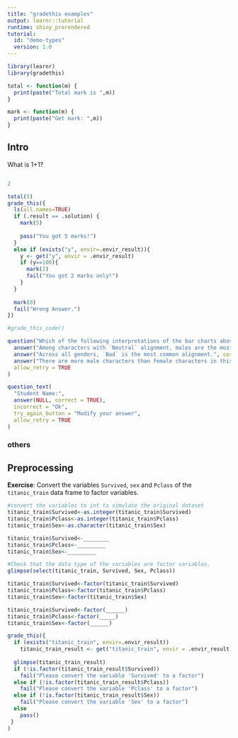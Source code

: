 ```yaml
---
title: "gradethis examples"
output: learnr::tutorial
runtime: shiny_prerendered
tutorial:
  id: "demo-types"
  version: 1.0
---
```


```r

library(learnr)
library(gradethis)

total <- function(m) {
  print(paste("Total mark is ",m))
}

mark <- function(m) {
  print(paste("Get mark: ",m))
}
```


## Intro

What is 1+1?
```r

```

```r
2
```


```r
total(5)
grade_this({
  ls(all.names=TRUE)
  if (.result == .solution) {
    mark(5)
    
    pass("You got 5 marks!")
  }
  else if (exists("y", envir=.envir_result)){
    y <- get("y", envir = .envir_result)
    if (y==100){
      mark(2)
      fail("You got 2 marks only!")
    }
  }
  
  mark(0)
  fail("Wrong Answer.")
})

#grade_this_code()
```



```r
question("Which of the following interpretations of the bar charts above is NOT valid?",
  answer("Among characters with `Neutral` alignment, males are the most common.", message = "Nope, not quite!"),
  answer("Across all genders, `Bad` is the most common alignment.", correct = TRUE),
  answer("There are more male characters than female characters in this dataset.",  message = "Try again!"), 
  allow_retry = TRUE
)
```

```r
question_text(
  "Student Name:",
  answer(NULL, correct = TRUE),
  incorrect = "Ok",
  try_again_button = "Modify your answer",
  allow_retry = TRUE
)
```






### others


## Preprocessing 

**Exercise**:
Convert the variables `Survived`, `sex` and `Pclass` of the `titanic_train` data frame to factor variables.

```r
#convert the variables to int to simulate the original dataset
titanic_train$Survived<-as.integer(titanic_train$Survived)
titanic_train$Pclass<-as.integer(titanic_train$Pclass)
titanic_train$Sex<-as.character(titanic_train$Sex)
```


```r
titanic_train$Survived<-________
titanic_train$Pclass<-_________
titanic_train$Sex<-_________

#Check that the data type of the variables are factor variables.
glimpse(select(titanic_train, Survived, Sex, Pclass))

```

```r
titanic_train$Survived<-factor(titanic_train$Survived)
titanic_train$Pclass<-factor(titanic_train$Pclass)
titanic_train$Sex<-factor(titanic_train$Sex)
```


```r
titanic_train$Survived<-factor(______)
titanic_train$Pclass<-factor(_____)
titanic_train$Sex<-factor(______)
```

```r
grade_this({
  if (exists("titanic_train", envir=.envir_result))
    titanic_train_result <- get("titanic_train", envir = .envir_result)
    
  glimpse(titanic_train_result)
  if (!is.factor(titanic_train_result$Survived)) 
    fail("Please convert the variable 'Survived' to a factor")
  else if (!is.factor(titanic_train_result$Pclass)) 
    fail("Please convert the variable 'Pclass' to a factor")
  else if (!is.factor(titanic_train_result$Sex)) 
    fail("Please convert the variable 'Sex' to a factor")
  else
    pass()
 }
)
```